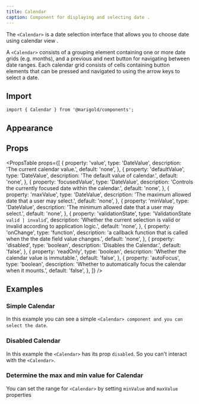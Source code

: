 ```yaml
---
title: Calendar
caption: Component for displaying and selecting date .
---
```


The `<Calendar>` is a date selection interface that allows you to choose date using calendar view .

A `<Calendar>` consists of a grouping element containing one or more date grids (e.g. months), and a previous and next button for navigating between date ranges. Each calendar grid consists of cells containing button elements that can be pressed and navigated to using the arrow keys to select a date.

## Import

```tsx onlyCode
import { Calendar } from '@marigold/components';
```

## Appearance

<AppearanceTable component={title} />

## Props

<PropsTable
  props={[
    {
      property: 'value',
      type: 'DateValue',
      description: 'The current calendar value.',
      default: 'none',
    },
    {
      property: 'defaultValue',
      type: 'DateValue',
      description: 'The default value of calendar.',
      default: 'none',
    },
    {
      property: 'focusedValue',
      type: 'DateValue',
      description: 'Controls the currently focused date within the calendar.',
      default: 'none',
    },
    {
      property: 'maxValue',
      type: 'DateValue',
      description: 'The maximum allowed date that a user may select.',
      default: 'none',
    },
    {
      property: 'minValue',
      type: 'DateValue',
      description: 'The minimum allowed date that a user may select.',
      default: 'none',
    },
    {
      property: 'validationState',
      type: 'ValidationState `valid | invalid`',
      description:
        'Whether the current selection is valid or invalid according to application logic.',
      default: 'none',
    },
    {
      property: 'onChange',
      type: 'function',
      description:
        'a callback function that is called when the the date field value changes.',
      default: 'none',
    },
    {
      property: 'disabled',
      type: 'boolean',
      description: 'Disables the Calendar.',
      default: 'false',
    },
    {
      property: 'readOnly',
      type: 'boolean',
      description: 'Whether the calendar value is immutable.',
      default: 'false',
    },
    {
      property: 'autoFocus',
      type: 'boolean',
      description:
        'Whether to automatically focus the calendar when it mounts.',
      default: 'false',
    },
  ]}
/>

## Examples

### Simple Calendar

In this example you can see a simple `<Calendar> component and you can select the date`.

<ComponentDemo file="./basic-calendar.demo.tsx" />

### Disabled Calendar

In this example the `<Calendar>` has its prop `disabled`. So you can't interact with the `<Calendar>`.

<ComponentDemo file="./disabled-calendar.demo.tsx" />

### Determine the max and min value for Calendar

You can set the range for `<Calendar>` by setting `minValue` and `maxValue` properties

<ComponentDemo file="./range-calendar.demo.tsx" />
